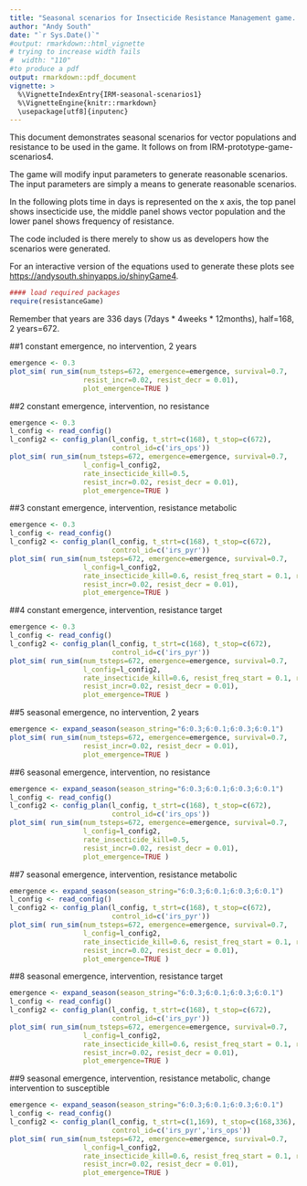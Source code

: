 ```yaml
---
title: "Seasonal scenarios for Insecticide Resistance Management game. v1"
author: "Andy South"
date: "`r Sys.Date()`"
#output: rmarkdown::html_vignette
# trying to increase width fails
#  width: "110" 
#to produce a pdf
output: rmarkdown::pdf_document
vignette: >
  %\VignetteIndexEntry{IRM-seasonal-scenarios1}
  %\VignetteEngine{knitr::rmarkdown}
  \usepackage[utf8]{inputenc}
---
```


This document demonstrates seasonal scenarios for vector populations and resistance to be used in the game. It follows on from IRM-prototype-game-scenarios4.


The game will modify input parameters to generate reasonable scenarios. The input parameters are simply a means to generate reasonable scenarios.


In the following plots time in days is represented on the x axis, the top panel shows insecticide use, the middle panel shows vector population and the lower panel shows frequency of resistance. 

The code included is there merely to show us as developers how the scenarios were generated.

For an interactive version of the equations used to generate these plots see [https://andysouth.shinyapps.io/shinyGame4](https://andysouth.shinyapps.io/shinyGame4).


```r
#### load required packages
require(resistanceGame)
```

Remember that years are 336 days (7days * 4weeks * 12months), half=168, 2 years=672.

\newpage

##1 constant emergence, no intervention, 2 years

```r

emergence <- 0.3
plot_sim( run_sim(num_tsteps=672, emergence=emergence, survival=0.7,
                  resist_incr=0.02, resist_decr = 0.01), 
                  plot_emergence=TRUE )
```

\newpage

##2 constant emergence, intervention, no resistance

```r

emergence <- 0.3
l_config <- read_config()
l_config2 <- config_plan(l_config, t_strt=c(168), t_stop=c(672),
                         control_id=c('irs_ops'))
plot_sim( run_sim(num_tsteps=672, emergence=emergence, survival=0.7,
                  l_config=l_config2,
                  rate_insecticide_kill=0.5,
                  resist_incr=0.02, resist_decr = 0.01), 
                  plot_emergence=TRUE )
```

\newpage


##3 constant emergence, intervention, resistance metabolic

```r

emergence <- 0.3
l_config <- read_config()
l_config2 <- config_plan(l_config, t_strt=c(168), t_stop=c(672),
                         control_id=c('irs_pyr'))
plot_sim( run_sim(num_tsteps=672, emergence=emergence, survival=0.7,
                  l_config=l_config2,
                  rate_insecticide_kill=0.6, resist_freq_start = 0.1, resist_mech='metabolic',
                  resist_incr=0.02, resist_decr = 0.01), 
                  plot_emergence=TRUE )
```

\newpage


##4 constant emergence, intervention, resistance target

```r

emergence <- 0.3
l_config <- read_config()
l_config2 <- config_plan(l_config, t_strt=c(168), t_stop=c(672),
                         control_id=c('irs_pyr'))
plot_sim( run_sim(num_tsteps=672, emergence=emergence, survival=0.7,
                  l_config=l_config2,
                  rate_insecticide_kill=0.6, resist_freq_start = 0.1, resist_mech='target',
                  resist_incr=0.02, resist_decr = 0.01), 
                  plot_emergence=TRUE )
```

\newpage


##5 seasonal emergence, no intervention, 2 years

```r

emergence <- expand_season(season_string="6:0.3;6:0.1;6:0.3;6:0.1")
plot_sim( run_sim(num_tsteps=672, emergence=emergence, survival=0.7,
                  resist_incr=0.02, resist_decr = 0.01), 
                  plot_emergence=TRUE )
```

\newpage


##6 seasonal emergence, intervention, no resistance

```r

emergence <- expand_season(season_string="6:0.3;6:0.1;6:0.3;6:0.1")
l_config <- read_config()
l_config2 <- config_plan(l_config, t_strt=c(168), t_stop=c(672),
                         control_id=c('irs_ops'))
plot_sim( run_sim(num_tsteps=672, emergence=emergence, survival=0.7,
                  l_config=l_config2,
                  rate_insecticide_kill=0.5,
                  resist_incr=0.02, resist_decr = 0.01), 
                  plot_emergence=TRUE )
```

\newpage


##7 seasonal emergence, intervention, resistance metabolic

```r

emergence <- expand_season(season_string="6:0.3;6:0.1;6:0.3;6:0.1")
l_config <- read_config()
l_config2 <- config_plan(l_config, t_strt=c(168), t_stop=c(672),
                         control_id=c('irs_pyr'))
plot_sim( run_sim(num_tsteps=672, emergence=emergence, survival=0.7,
                  l_config=l_config2,
                  rate_insecticide_kill=0.6, resist_freq_start = 0.1, resist_mech='metabolic',
                  resist_incr=0.02, resist_decr = 0.01), 
                  plot_emergence=TRUE )
```

\newpage


##8 seasonal emergence, intervention, resistance target

```r

emergence <- expand_season(season_string="6:0.3;6:0.1;6:0.3;6:0.1")
l_config <- read_config()
l_config2 <- config_plan(l_config, t_strt=c(168), t_stop=c(672),
                         control_id=c('irs_pyr'))
plot_sim( run_sim(num_tsteps=672, emergence=emergence, survival=0.7,
                  l_config=l_config2,
                  rate_insecticide_kill=0.6, resist_freq_start = 0.1, resist_mech='target',
                  resist_incr=0.02, resist_decr = 0.01), 
                  plot_emergence=TRUE )
```

\newpage


##9 seasonal emergence, intervention, resistance metabolic, change intervention to susceptible

```r

emergence <- expand_season(season_string="6:0.3;6:0.1;6:0.3;6:0.1")
l_config <- read_config()
l_config2 <- config_plan(l_config, t_strt=c(1,169), t_stop=c(168,336),
                         control_id=c('irs_pyr','irs_ops'))
plot_sim( run_sim(num_tsteps=672, emergence=emergence, survival=0.7,
                  l_config=l_config2,
                  rate_insecticide_kill=0.6, resist_freq_start = 0.1, resist_mech='metabolic',
                  resist_incr=0.02, resist_decr = 0.01), 
                  plot_emergence=TRUE )
```

\newpage






